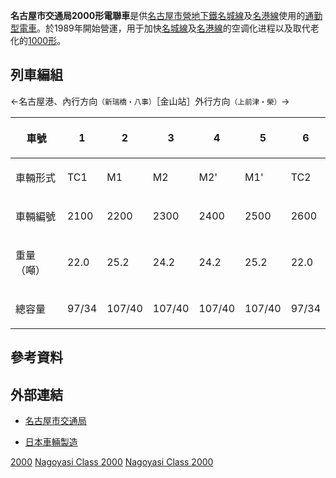 {{expand language|ja|page=名古屋市交通局2000形電車 (鉄道)}}{{NoteTA
|T=zh-tw:名古屋市交通局2000形電聯車;zh-hk:名古屋市交通局2000形電力動車組;zh-cn:名古屋市交通局2000形电力动车组;
}}
{{鐵路車輛
|車輛名稱 = 名古屋市交通局2000形電聯車
|公司色 = #9c7eb1
|圖像 = Nagoya Subway 2127 Motoyama 20090518.JPG
|圖像說明 = 名古屋市交通局2000形電聯車（2009年5月攝影）
|輛數 = 6輛編成（4M2T）
|列車編組 = 
|起動加速度 = 3.3 km/h/s
|營運最高速度 = 65
|設計最高速度 = 
|減速度（正常） = 4.0 km/h/s
|減速度（緊急） = 
|載客量 = 制御車97～96人<br/>電動車107人
|編組長度 = 
|全長 = 15580
|全闊 = 2546
|全高 = 3440
|編組總重量 = 制御車22t<br/>電動車25.2
|車輛重量 = 
|軌距 = 1,435
|電化方式 = 600V直流電（第三軌道供電）
|輸出 = 
|電動機輸出 = 
|編組輸出 = 300kW×4=1200kW
|齒輪比 = 
|驅動裝置 = 
|控制裝置 = 未更新车：[[GTO|GTO]] - [[可變電壓可變頻控制器|VVVF]]
*[[日立製作所|日立]] [http://railwaysounds.web.fc2.com/tokai/subway/nagoyashi.html VF-LR100]
*[[三菱電機|三菱]] [http://railwaysounds.web.fc2.com/tokai/subway/nagoyashi.html MAP-088-60V19]
*[[東芝|東芝]] [http://railwaysounds.web.fc2.com/tokai/subway/nagoyashi.html INV048-A0]
更新车：MAP-088-60V254<br/>[[三菱电机|三菱电机]]制 Hybrid SiC - [[可變電壓可變頻控制器|VVVF]]
|制動方式 = [[電氣指令式制動|電氣指令式空氣制動]]<br/>[[再生制動|再生制動]]
|保安裝置 = [[列車自動控制系統#地下鐵路|CS-ATC]]
|訊號系統 =
|製造商 = [[日本車輛製造|日本車輛製造]]<ref name="n-sharyo">{{cite web |url=http://www.n-sharyo.co.jp/business/tetsudo/pages/meic2000.htm |title=名古屋市交通局2000形 |work=列車資料 |publisher=日本車輛製造 |language=ja |archiveurl=https://web.archive.org/web/20190427132137/https://www.n-sharyo.co.jp/business/tetsudo/pages/meic2000.htm |archivedate=2019年4月27日 |accessdate=2010年11月14日 |dead-url=no }}</ref>
[[日立製作所|日立製作所]]
|製造年份 = 
|投入服務日期 = 1989年
|備註 =
}}
'''名古屋市交通局2000形電聯車'''是供[[名古屋市營地下鐵|名古屋市營地下鐵]][[名城線|名城線]]及[[名港線|名港線]]使用的[[通勤型電車|通勤型電車]]。於1989年開始營運，用于加快[[名城線|名城線]]及[[名港線|名港線]]的空调化进程以及取代老化的[[名古屋市交通局1000形電聯車|1000形]]。

== 列車編組 ==
←名古屋港、內行方向<small>（新瑞橋・八事）</small>［金山站］外行方向<small>（上前津・榮）</small>→
{| class="wikitable"
|-
! 車號
! 1 !! 2 !! 3 !! 4 !! 5 !! 6 
|-
! 車輛形式
| TC1|| M1|| M2|| M2'|| M1'|| TC2
|-
! 車輛編號
| 2100|| 2200|| 2300|| 2400|| 2500|| 2600
|-
! 重量（噸）
| 22.0|| 25.2|| 24.2|| 24.2|| 25.2|| 22.0
|-
! 總容量
| 97/34|| 107/40|| 107/40|| 107/40|| 107/40|| 97/34
|}

== 參考資料 ==
{{reflist}}

== 外部連結 ==
{{Commons|Category:Nagoya Municipal Subway 2000 series}}
* {{ja icon}} [http://www.kotsu.city.nagoya.jp/fun/vehicle_guide/316/index.html 名古屋市交通局] {{Wayback|url=http://www.kotsu.city.nagoya.jp/fun/vehicle_guide/316/index.html |date=20181001130526 }}
* {{ja icon}} [http://www.n-sharyo.co.jp/business/tetsudo/pages/meic2000.htm 日本車輛製造] {{Wayback|url=http://www.n-sharyo.co.jp/business/tetsudo/pages/meic2000.htm |date=20190427132137 }}

{{名古屋市營地下鐵車輛}}
{{Japan-rail-stub}}

[[Category:名古屋地鐵車輛|2000]]
[[Category:日本車輛製鐵路車輛|Nagoyasi Class 2000]]
[[Category:600伏直流電力動車組|Nagoyasi Class 2000]]